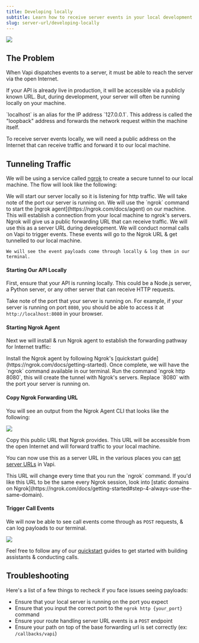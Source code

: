 ```yaml
---
title: Developing locally
subtitle: Learn how to receive server events in your local development environment.
slug: server-url/developing-locally
---
```



<Frame caption="Routing server URL payloads to a public reverse proxy, which tunnels to our local development server.">
  <img src="../static/images/server-url/developing-locally/reverse-proxy-developing-locally.png" />
</Frame>

## The Problem

When Vapi dispatches events to a server, it must be able to reach the server via the open Internet.

If your API is already live in production, it will be accessible via a publicly known URL. But, during development, your server will often be running locally on your machine.

<Info>
  `localhost` is an alias for the IP address `127.0.0.1`. This address is called the "loopback"
  address and forwards the network request within the machine itself.
</Info>

To receive server events locally, we will need a public address on the Internet that can receive traffic and forward it to our local machine.

## Tunneling Traffic

We will be using a service called [ngrok](https://ngrok.com/) to create a secure tunnel to our local machine. The flow will look like the following:

<Steps>
  <Step title="Start Our API Locally">
    We will start our server locally so it is listening for http traffic. We will take note of the port our server is running on.
  </Step>
  <Step title="Start Ngrok Agent">
    We will use the `ngrok` command to start the [ngrok agent](https://ngrok.com/docs/agent) on our
    machine. This will establish a connection from your local machine to ngrok's servers.
  </Step>
  <Step title="Copy Ngrok Forwarding URL">
    Ngrok will give us a public forwarding URL that can receive traffic. We will use this as a server URL
    during development.
  </Step>
  <Step title="Trigger Call Events">
    We will conduct normal calls on Vapi to trigger events. These events will go to the Ngrok URL & get tunnelled to our local machine.

    We will see the event payloads come through locally & log them in our terminal.

  </Step>
</Steps>

#### Starting Our API Locally

First, ensure that your API is running locally. This could be a Node.js server, a Python server, or any other server that can receive HTTP requests.

Take note of the port that your server is running on. For example, if your server is running on port `8080`, you should be able to access it at `http://localhost:8080` in your browser.

#### Starting Ngrok Agent

Next we will install & run Ngrok agent to establish the forwarding pathway for Internet traffic:

<Steps>
  <Step title="Install Ngrok Agent CLI">
    Install the Ngrok agent by following Ngrok's [quickstart
    guide](https://ngrok.com/docs/getting-started). Once complete, we will have the `ngrok` command
    available in our terminal.
  </Step>
  <Step title="Start Ngrok Agent">
    Run the command `ngrok http 8080`, this will create the tunnel with Ngrok's servers.
    <Note>Replace `8080` with the port your server is running on.</Note>
  </Step>
</Steps>

#### Copy Ngrok Forwarding URL

You will see an output from the Ngrok Agent CLI that looks like the following:

<Frame caption="Terminal after running the 'ngrok' command forwarding to localhost:8080 — the 'Forwarding' URL is what we want.">
  <img src="../static/images/server-url/developing-locally/ngrok-cli-ui.png" />
</Frame>

Copy this public URL that Ngrok provides. This URL will be accessible from the open Internet and will forward traffic to your local machine.

You can now use this as a server URL in the various places you can [set server URLs](/server-url/setting-server-urls) in Vapi.

<Note>
  This URL will change every time that you run the `ngrok` command. If you'd like this URL to be the
  same every Ngrok session, look into [static domains on
  Ngrok](https://ngrok.com/docs/getting-started#step-4-always-use-the-same-domain).
</Note>

#### Trigger Call Events

We will now be able to see call events come through as `POST` requests, & can log payloads to our terminal.

<Frame caption="Logging call events routed to our local environment.">
  <img src="../static/images/server-url/developing-locally/logging-events-locally.png" />
</Frame>

Feel free to follow any of our [quickstart](/quickstart) guides to get started with building assistants & conducting calls.

## Troubleshooting

Here's a list of a few things to recheck if you face issues seeing payloads:

- Ensure that your local server is running on the port you expect
- Ensure that you input the correct port to the `ngrok http {your_port}` command
- Ensure your route handling server URL events is a `POST` endpoint
- Ensure your path on top of the base forwarding url is set correctly (ex: `/callbacks/vapi`)
